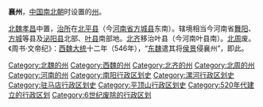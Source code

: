 '''襄州'''，[[中国|中国]][[南北朝|南北朝]]时设置的[[州|州]]。

[[北魏|北魏]][[孝昌_(年号)|孝昌]]中置，[[治所|治所]]在[[北平县|北平县]]（今[[河南省|河南省]][[方城县|方城县]]东南）。辖境相当今河南省[[舞阳县|舞阳]]、[[方城县|方城]]等县及[[泌阳县|泌阳县]]北部、[[叶县|叶县]]南部地。[[北齐|北齐]]移治叶县（今河南叶县南）。[[北周|北周]]废。《周书·文帝纪》：[[西魏|西魏]][[大统_(西魏)|大统]]十二年（546年），“[[东魏|东魏]]遣其将[[侯景|侯景]]侵襄州”，即此。

{{南北朝行政区划小作品}}
{{DEFAULTSORT:X}}
[[Category:北魏的州|Category:北魏的州]]
[[Category:西魏的州|Category:西魏的州]]
[[Category:北齐的州|Category:北齐的州]]
[[Category:北周的州|Category:北周的州]]
[[Category:河南的州|Category:河南的州]]
[[Category:南阳行政区划史|Category:南阳行政区划史]]
[[Category:漯河行政区划史|Category:漯河行政区划史]]
[[Category:驻马店行政区划史|Category:驻马店行政区划史]]
[[Category:平顶山行政区划史|Category:平顶山行政区划史]]
[[Category:520年代建立的行政区划|Category:520年代建立的行政区划]]
[[Category:6世纪废除的行政区划|Category:6世纪废除的行政区划]]